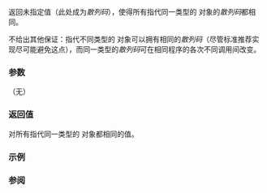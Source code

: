 {{cpp/types/type_info/title|hash_code}}
{{cpp/types/type_info/navbar}}
{{ddcl|since=c++11|1=
std::size_t hash_code() const noexcept;
}}

返回未指定值（此处成为''散列码''），使得所有指代同一类型的 {{lc|std::type_info}} 对象的''散列码''都相同。

不给出其他保证：指代不同类型的 {{lc|std::type_info}} 对象可以拥有相同的''散列码''（尽管标准推荐实现尽可能避免这点），而同一类型的''散列码''可在相同程序的各次不同调用间改变。

===参数===
（无）

===返回值===
对所有指代同一类型的 {{lc|std::type_info}} 对象都相同的值。

===示例===
{{example
|下列程序是一个有效的不使用 {{lc|std::type_index}} 的类型-值映射示例。
|code=
#include &lt;functional&gt;
#include &lt;iostream&gt;
#include &lt;memory&gt;
#include &lt;string&gt;
#include &lt;typeinfo&gt;
#include &lt;unordered_map&gt;

struct A
{
    virtual ~A() {}
};

struct B : A {};
struct C : A {};

using TypeInfoRef = std::reference_wrapper&lt;const std::type_info&gt;;

struct Hasher
{
    std::size_t operator()(TypeInfoRef code) const
    {
        return code.get().hash_code();
    }
};

struct EqualTo
{
    bool operator()(TypeInfoRef lhs, TypeInfoRef rhs) const
    {
        return lhs.get() == rhs.get();
    }
};

int main()
{
    std::unordered_map&lt;TypeInfoRef, std::string, Hasher, EqualTo&gt; type_names;

    type_names[typeid(int)] = "int";
    type_names[typeid(double)] = "double";
    type_names[typeid(A)] = "A";
    type_names[typeid(B)] = "B";
    type_names[typeid(C)] = "C";

    int i;
    double d;
    A a;

    // 注意我们存储指向 A 的指针
    std::unique_ptr&lt;A&gt; b(new B);
    std::unique_ptr&lt;A&gt; c(new C);

    std::cout &lt;&lt; "i 是 " &lt;&lt; type_names[typeid(i)] &lt;&lt; '\n';
    std::cout &lt;&lt; "d 是 " &lt;&lt; type_names[typeid(d)] &lt;&lt; '\n';
    std::cout &lt;&lt; "a 是 " &lt;&lt; type_names[typeid(a)] &lt;&lt; '\n';
    std::cout &lt;&lt; "*b 是 " &lt;&lt; type_names[typeid(*b)] &lt;&lt; '\n';
    std::cout &lt;&lt; "*c 是 " &lt;&lt; type_names[typeid(*c)] &lt;&lt; '\n';
}
|output=
i 是 int
d 是 double
a 是 A
*b 是 B
*c 是 C
}}

===参阅===
{{dsc begin}}
{{dsc inc|cpp/types/type_info/dsc operator_cmp}}
{{dsc inc|cpp/types/type_info/dsc name}}
{{dsc end}}

{{langlinks|de|en|es|fr|it|ja|pt|ru}}